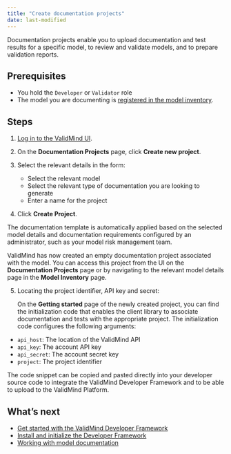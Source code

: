 ```yaml
---
title: "Create documentation projects"
date: last-modified
---
```


Documentation projects enable you to upload documentation and test results for a specific model, to review and validate models, and to prepare validation reports. 

## Prerequisites

- You hold the `Developer` or `Validator` role
- The model you are documenting is [registered in the model inventory](register-models-in-model-inventory.qmd).

## Steps

1. [Log in to the ValidMind UI]({{< var vm_ui >}}).
   
2. On the **Documentation Projects** page, click **Create new project**.
   
3. Select the relevant details in the form:

   - Select the relevant model 
   - Select the relevant type of documentation you are looking to generate 
   - Enter a name for the project 

4. Click **Create Project**.

::: {.column-margin}
::: {.callout-tip}
The documentation template is automatically applied based on the selected model details and documentation requirements configured by an administrator, such as your model risk management team.
:::
:::

ValidMind has now created an empty documentation project associated with the model. You can access this project from the UI on the **Documentation Projects** page or by navigating to the relevant model details page in the **Model Inventory** page.

5. Locating the project identifier, API key and secret:
   
   On the **Getting started** page of the newly created project, you can find the initialization code that enables the client library to associate documentation and tests with the appropriate project. The initialization code configures the following arguments: 

- `api_host`: The location of the ValidMind API
- `api_key`: The account API key
- `api_secret`: The account secret key
- `project`: The project identifier

The code snippet can be copied and pasted directly into your developer source code to integrate the ValidMind Developer Framework and to be able to upload to the ValidMind Platform.

<!---
## Troubleshooting

[Include any common issues or errors that may arise during the task and how to resolve them.]
---> 

## What's next

- [Get started with the ValidMind Developer Framework](get-started-developer-framework.qmd)
- [Install and initialize the Developer Framework](install-and-initialize-developer-framework.qmd)
- [Working with model documentation](working-with-model-documentation.qmd)
